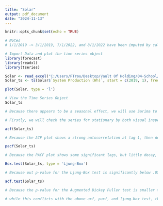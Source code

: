 ```yaml
---
title: "Solar"
output: pdf_document
date: "2024-11-13"
---
```


```r
knitr::opts_chunk$set(echo = TRUE)
```



```r
# Notes
# 1/1/2019 -> 3/1/2019, 7/1/2022, and 8/1/2022 have been imputed by calculating the mean of the respective months
```



```r
# Import Data and plot the time series object
library(forecast)
library(readxl)
library(tseries)

Solar <- read_excel("C:/Users/FTrou/Desktop/Vault Of Holding/04-School/Fall 2024/Solar Project/Data/Solar.xlsx")
Solar_ts <- ts(Solar$`System Production (Wh)`, start = c(2019, 1), frequency =  12, end = c(2024,10))

plot(Solar, type = 'l')

```



```r
# View the Time Series Object
Solar_ts
```



```r
# Because there appears to be a seasonal effect, we will use Sarima to take the seasonality into account

# Firstly, we will check the series for stationary by both visual inspection, as well as using the Ljung-Box test

acf(Solar_ts)

# Because the ACF plot shows a strong autocorrelation at lag 1, then decays, we can assume that there seems to be some non-stationary elements

pacf(Solar_ts)

# Because the PACF plot shows some significant lags, but little decay, we can also assume that there are non-stationary elements.

Box.test(Solar_ts, type = 'Ljung-Box')

# Because out p-value for the Ljung-Box test is significantly below .05 (2.52e-08), we reject the null hypothesis, further proving that there is some non-stationarity.
```



```r

adf.test(Solar_ts)

# Because the p-value for the Augmented Dickey Fuller test is smaller than .01, we reject the null hypothesis, determining that the series is stationary

# while this conflicts with the above acf, pacf, and ljung-box test, this may be due to trends in out time series object.

```